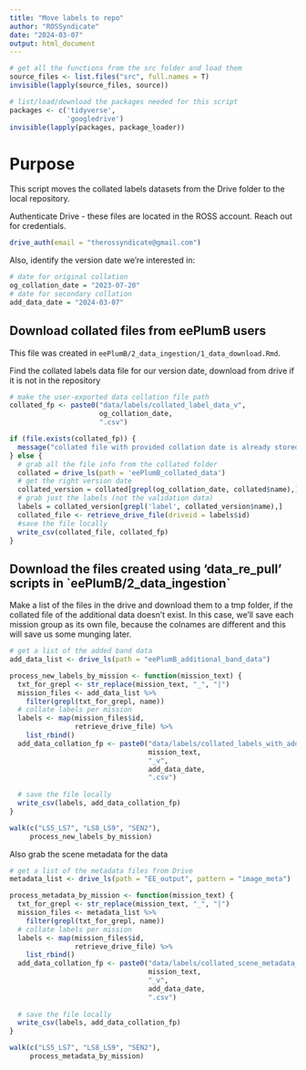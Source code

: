 ```yaml
---
title: "Move labels to repo"
author: "ROSSyndicate"
date: "2024-03-07"
output: html_document
---
```


```r
# get all the functions from the src folder and load them
source_files <- list.files("src", full.names = T)
invisible(lapply(source_files, source))

# list/load/download the packages needed for this script
packages <- c('tidyverse',
              'googledrive')
invisible(lapply(packages, package_loader))
```

# Purpose

This script moves the collated labels datasets from the Drive folder to the local repository.

Authenticate Drive - these files are located in the ROSS account. Reach out for credentials.

```r
drive_auth(email = "therossyndicate@gmail.com")
```

Also, identify the version date we're interested in:

```r
# date for original collation
og_collation_date = "2023-07-20"
# date for secondary collation
add_data_date = "2024-03-07"
```

## Download collated files from eePlumB users

This file was created in `eePlumB/2_data_ingestion/1_data_download.Rmd`.

Find the collated labels data file for our version date, download from drive if
it is not in the repository

```r
# make the user-exported data collation file path
collated_fp <- paste0("data/labels/collated_label_data_v",
                      og_collation_date,
                      ".csv")

if (file.exists(collated_fp)) {
  message("collated file with provided collation date is already stored locally")
} else {
  # grab all the file info from the collated folder
  collated = drive_ls(path = 'eePlumB_collated_data')
  # get the right version date
  collated_version = collated[grepl(og_collation_date, collated$name),]
  # grab just the labels (not the validation data)
  labels = collated_version[grepl('label', collated_version$name),]
  collated_file <- retrieve_drive_file(driveid = labels$id)
  #save the file locally
  write_csv(collated_file, collated_fp)
}

```

## Download the files created using 'data_re_pull' scripts in \`eePlumB/2_data_ingestion\`

Make a list of the files in the drive and download them to a tmp folder, if the collated
file of the additional data doesn't exist. In this case, we'll save each mission group
as its own file, because the colnames are different and this will save us some
munging later.

```r
# get a list of the added band data
add_data_list <- drive_ls(path = "eePlumB_additional_band_data")

process_new_labels_by_mission <- function(mission_text) {
  txt_for_grepl <- str_replace(mission_text, "_", "|")
  mission_files <- add_data_list %>% 
    filter(grepl(txt_for_grepl, name))
  # collate labels per mission
  labels <- map(mission_files$id,
                retrieve_drive_file) %>% 
    list_rbind()
  add_data_collation_fp <- paste0("data/labels/collated_labels_with_additional_data_",
                                  mission_text,
                                  "_v",
                                  add_data_date,
                                  ".csv")
  
  # save the file locally
  write_csv(labels, add_data_collation_fp)
}

walk(c("LS5_LS7", "LS8_LS9", "SEN2"),
     process_new_labels_by_mission)
```

Also grab the scene metadata for the data

```r
# get a list of the metadata files from Drive
metadata_list <- drive_ls(path = "EE_output", pattern = "image_meta")

process_metadata_by_mission <- function(mission_text) {
  txt_for_grepl <- str_replace(mission_text, "_", "|")
  mission_files <- metadata_list %>% 
    filter(grepl(txt_for_grepl, name))
  # collate labels per mission
  labels <- map(mission_files$id,
                retrieve_drive_file) %>% 
    list_rbind()
  add_data_collation_fp <- paste0("data/labels/collated_scene_metadata_",
                                  mission_text,
                                  "_v",
                                  add_data_date,
                                  ".csv")
  
  # save the file locally
  write_csv(labels, add_data_collation_fp)
}

walk(c("LS5_LS7", "LS8_LS9", "SEN2"),
     process_metadata_by_mission)
```

